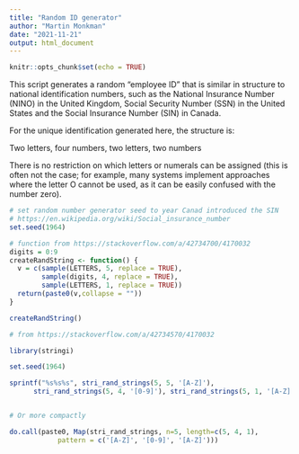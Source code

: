 ```yaml
---
title: "Random ID generator"
author: "Martin Monkman"
date: "2021-11-21"
output: html_document
---
```


```r
knitr::opts_chunk$set(echo = TRUE)
```

This script generates a random "employee ID" that is similar in structure to national identification numbers, such as the National Insurance Number (NINO) in the United Kingdom, Social Security Number (SSN) in the United States and the Social Insurance Number (SIN) in Canada.

For the unique identification generated here, the structure is:

Two letters, four numbers, two letters, two numbers

There is no restriction on which letters or numerals can be assigned (this is often not the case; for example, many systems implement approaches where the letter O cannot be used, as it can be easily confused with the number zero).


```r
# set random number generator seed to year Canad introduced the SIN
# https://en.wikipedia.org/wiki/Social_insurance_number
set.seed(1964)

# function from https://stackoverflow.com/a/42734700/4170032
digits = 0:9
createRandString <- function() {
  v = c(sample(LETTERS, 5, replace = TRUE),
        sample(digits, 4, replace = TRUE),
        sample(LETTERS, 1, replace = TRUE))
  return(paste0(v,collapse = ""))
}

createRandString()
```



```r
# from https://stackoverflow.com/a/42734570/4170032

library(stringi)

set.seed(1964)

sprintf("%s%s%s", stri_rand_strings(5, 5, '[A-Z]'),
      stri_rand_strings(5, 4, '[0-9]'), stri_rand_strings(5, 1, '[A-Z]'))


# Or more compactly

do.call(paste0, Map(stri_rand_strings, n=5, length=c(5, 4, 1),
            pattern = c('[A-Z]', '[0-9]', '[A-Z]')))

```

